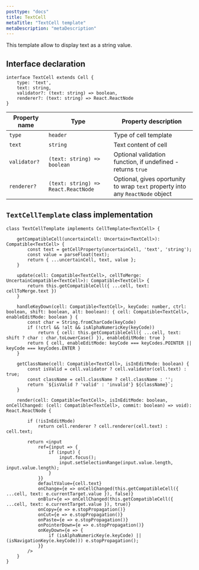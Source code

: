 ```yaml
---
posttype: "docs"
title: TextCell
metaTitle: "TextCell template"
metaDescription: "metaDescription"
---
```


This template allow to display text as a string value.

## Interface declaration 

```tsx
interface TextCell extends Cell {
    type: 'text',
    text: string,
    validator?: (text: string) => boolean,
    renderer?: (text: string) => React.ReactNode
}
```

| Property name     | Type                                  | Property description | 
| ------------      | -------------                         | -------------------- |
| `type`            | `header`                              | Type of cell template | 
| `text`            | `string`                              | Text content of cell | 
| `validator?`      | `(text: string) => boolean`           | Optional validation function, if undefined - returns `true`  | 
| `renderer?`       | `(text: string) => React.ReactNode`   | Optional, gives oportunity to wrap `text` property into any `ReactNode` object | 

## `TextCellTemplate` class implementation

```tsx
class TextCellTemplate implements CellTemplate<TextCell> {

    getCompatibleCell(uncertainCell: Uncertain<TextCell>): Compatible<TextCell> {
        const text = getCellProperty(uncertainCell, 'text', 'string');
        const value = parseFloat(text);
        return { ...uncertainCell, text, value };
    }

    update(cell: Compatible<TextCell>, cellToMerge: UncertainCompatible<TextCell>): Compatible<TextCell> {
        return this.getCompatibleCell({ ...cell, text: cellToMerge.text })
    }

    handleKeyDown(cell: Compatible<TextCell>, keyCode: number, ctrl: boolean, shift: boolean, alt: boolean): { cell: Compatible<TextCell>, enableEditMode: boolean } {
        const char = String.fromCharCode(keyCode)
        if (!ctrl && !alt && isAlphaNumericKey(keyCode))
            return { cell: this.getCompatibleCell({ ...cell, text: shift ? char : char.toLowerCase() }), enableEditMode: true }
        return { cell, enableEditMode: keyCode === keyCodes.POINTER || keyCode === keyCodes.ENTER }
    }

    getClassName(cell: Compatible<TextCell>, isInEditMode: boolean) {
        const isValid = cell.validator ? cell.validator(cell.text) : true;
        const className = cell.className ? cell.className : '';
        return `${isValid ? 'valid' : 'invalid'} ${className}`;
    }

    render(cell: Compatible<TextCell>, isInEditMode: boolean, onCellChanged: (cell: Compatible<TextCell>, commit: boolean) => void): React.ReactNode {

        if (!isInEditMode)
            return cell.renderer ? cell.renderer(cell.text) : cell.text;

        return <input
            ref={input => {
                if (input) {
                    input.focus();
                    input.setSelectionRange(input.value.length, input.value.length);
                }
            }}
            defaultValue={cell.text}
            onChange={e => onCellChanged(this.getCompatibleCell({ ...cell, text: e.currentTarget.value }), false)}
            onBlur={e => onCellChanged(this.getCompatibleCell({ ...cell, text: e.currentTarget.value }), true)}
            onCopy={e => e.stopPropagation()}
            onCut={e => e.stopPropagation()}
            onPaste={e => e.stopPropagation()}
            onPointerDown={e => e.stopPropagation()}
            onKeyDown={e => {
                if (isAlphaNumericKey(e.keyCode) || (isNavigationKey(e.keyCode))) e.stopPropagation();
            }}
        />
    }
}
```